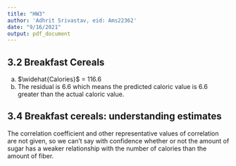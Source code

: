 ```yaml
---
title: "HW3"
author: 'Adhrit Srivastav, eid: Ams22362'
date: "9/16/2021"
output: pdf_document
---
```


## 3.2 Breakfast Cereals

a) $\widehat{Calories}$ = 116.6
b) The residual is 6.6 which means the predicted caloric value is 6.6 greater than the actual caloric value.

## 3.4 Breakfast cereals: understanding estimates

The correlation coefficient and other representative values of correlation are not given, so we can't say with confidence whether or not the amount of sugar has a weaker relationship with the number of calories than the amount of fiber.